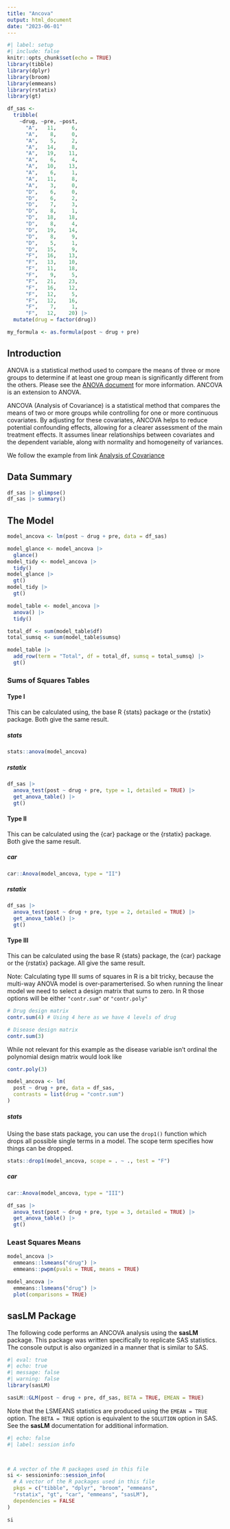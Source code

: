 ```yaml
---
title: "Ancova"
output: html_document
date: "2023-06-01"
---
```


```r
#| label: setup
#| include: false
knitr::opts_chunk$set(echo = TRUE)
library(tibble)
library(dplyr)
library(broom)
library(emmeans)
library(rstatix)
library(gt)

df_sas <-
  tribble(
    ~drug, ~pre, ~post,
      "A",   11,     6,   
      "A",    8,     0,   
      "A",    5,     2,   
      "A",   14,     8,   
      "A",   19,    11,
      "A",    6,     4,   
      "A",   10,    13,   
      "A",    6,     1,   
      "A",   11,     8,   
      "A",    3,     0,
      "D",    6,     0,   
      "D",    6,     2,   
      "D",    7,     3,   
      "D",    8,     1,   
      "D",   18,    18,
      "D",    8,     4,   
      "D",   19,    14,   
      "D",    8,     9,   
      "D",    5,     1,   
      "D",   15,     9,
      "F",   16,    13,   
      "F",   13,    10,   
      "F",   11,    18,   
      "F",    9,     5,   
      "F",   21,    23,
      "F",   16,    12,   
      "F",   12,     5,   
      "F",   12,    16,   
      "F",    7,     1,   
      "F",   12,    20) |>
  mutate(drug = factor(drug))

my_formula <- as.formula(post ~ drug + pre)
```

## Introduction

ANOVA is a statistical method used to compare the means of three or more groups to determine if at least one group mean is significantly different from the others. Please see the [ANOVA document](anova.qmd) for more information. ANCOVA is an extension to ANOVA.

ANCOVA (Analysis of Covariance) is a statistical method that compares the means of two or more groups while controlling for one or more continuous covariates. By adjusting for these covariates, ANCOVA helps to reduce potential confounding effects, allowing for a clearer assessment of the main treatment effects. It assumes linear relationships between covariates and the dependent variable, along with normality and homogeneity of variances.

We follow the example from link [Analysis of Covariance](https://documentation.sas.com/doc/en/pgmsascdc/9.4_3.4/statug/statug_glm_examples04.htm)

## Data Summary

```r
df_sas |> glimpse()
df_sas |> summary()
```

## The Model

```r
model_ancova <- lm(post ~ drug + pre, data = df_sas)

model_glance <- model_ancova |>
  glance()
model_tidy <- model_ancova |>
  tidy()
model_glance |>
  gt()
model_tidy |>
  gt()
```

```r
model_table <- model_ancova |>
  anova() |>
  tidy()

total_df <- sum(model_table$df)
total_sumsq <- sum(model_table$sumsq)

model_table |>
  add_row(term = "Total", df = total_df, sumsq = total_sumsq) |>
  gt()
```

### Sums of Squares Tables {.unnumbered}

#### Type I
This can be calculated using, the base R {stats} package or the {rstatix} package. Both give the same result.

##### stats

```r
stats::anova(model_ancova)
```

##### rstatix

```r
df_sas |>
  anova_test(post ~ drug + pre, type = 1, detailed = TRUE) |>
  get_anova_table() |>
  gt()
```

#### Type II

This can be calculated using the {car} package or the {rstatix} package. Both give the same result.

##### car

```r
car::Anova(model_ancova, type = "II")
```

##### rstatix

```r
df_sas |>
  anova_test(post ~ drug + pre, type = 2, detailed = TRUE) |>
  get_anova_table() |>
  gt()
```

#### Type III

This can be calculated using the base R {stats} package, the {car} package or the {rstatix} package. All give the same result.

Note: Calculating type III sums of squares in R is a bit tricky, because the multi-way ANOVA model is over-paramerterised. So when running the linear model we need to select a design matrix that sums to zero. In R those options will be either `"contr.sum"` or `"contr.poly"`

```r
# Drug design matrix
contr.sum(4) # Using 4 here as we have 4 levels of drug

# Disease design matrix
contr.sum(3)
```

While not relevant for this example as the disease variable isn't ordinal the polynomial design matrix would look like

```r
contr.poly(3)
```

```r
model_ancova <- lm(
  post ~ drug + pre, data = df_sas,
  contrasts = list(drug = "contr.sum")
)
```

##### stats

Using the base stats package, you can use the `drop1()` function which drops all possible single terms in a model. The scope term specifies how things can be dropped.

```r
stats::drop1(model_ancova, scope = . ~ ., test = "F")
```

##### car

```r
car::Anova(model_ancova, type = "III")
```


```r
df_sas |>
  anova_test(post ~ drug + pre, type = 3, detailed = TRUE) |>
  get_anova_table() |>
  gt()
```

### Least Squares Means

```r
model_ancova |>
  emmeans::lsmeans("drug") |>
  emmeans::pwpm(pvals = TRUE, means = TRUE)

model_ancova |>
  emmeans::lsmeans("drug") |>
  plot(comparisons = TRUE)
```

## sasLM Package

The following code performs an ANCOVA analysis using the **sasLM** package. This package was written specifically to replicate SAS statistics. The console output is also organized in a manner that is similar to SAS.

```r
#| eval: true
#| echo: true
#| message: false
#| warning: false
library(sasLM)

sasLM::GLM(post ~ drug + pre, df_sas, BETA = TRUE, EMEAN = TRUE)

```

Note that the LSMEANS statistics are produced using the `EMEAN = TRUE` option. The `BETA = TRUE` option is equivalent to the `SOLUTION` option in SAS. See the **sasLM** documentation for additional information.

::: {.callout-note collapse="true" title="Session Info"}
```r
#| echo: false
#| label: session info



# A vector of the R packages used in this file
si <- sessioninfo::session_info(
  # A vector of the R packages used in this file
  pkgs = c("tibble", "dplyr", "broom", "emmeans", 
  "rstatix", "gt", "car", "emmeans", "sasLM"),
  dependencies = FALSE
)

si
```
:::